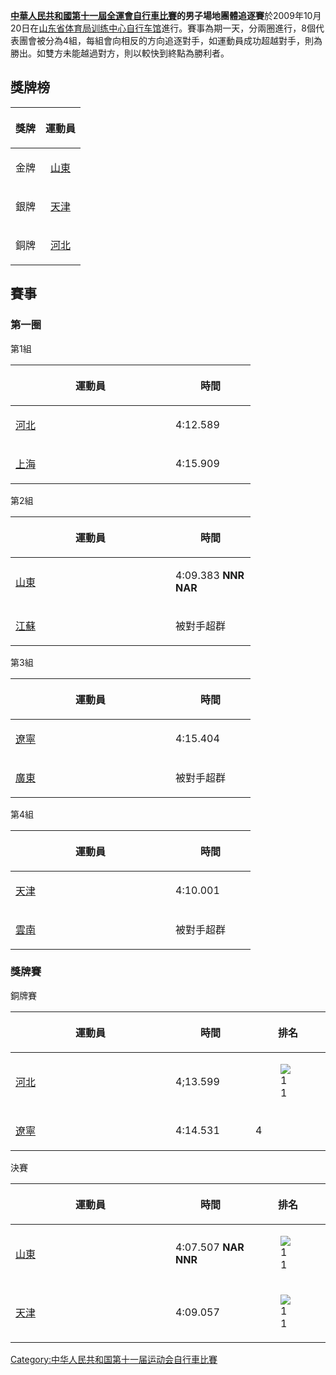 {{Orphan|time=2016-12-21T14:26:32+00:00}}

'''[[中華人民共和國第十一屆全運會|中華人民共和國第十一屆全運會]][[中華人民共和國第十一屆全運會自行車比賽|自行車比賽]]的男子場地團體追逐賽'''於2009年10月20日在[[山东省体育局训练中心自行车馆|山东省体育局训练中心自行车馆]]進行。賽事為期一天，分兩圈進行，8個代表團會被分為4組，每組會向相反的方向追逐對手，如運動員成功超越對手，則為勝出。如雙方未能越過對方，則以較快到終點為勝利者。

== 獎牌榜 ==
{| class="wikitable"
|- bgcolor="#efefef"
!align=center| 獎牌
!align=center| 運動員
|-
| bgcolor="gold" | 金牌
| [[山東|山東]]
|-
| bgcolor="silver" | 銀牌
| [[天津|天津]]
|-
| bgcolor="cc9966" | 銅牌
| [[河北|河北]]
|}

==賽事==
===第一圈===
{{col-begin}}
{{col-2}}
;第1組
{| class="wikitable" style="text-align:center;"
!style="width:15em"| 運動員
!style="width:7em"| 時間
|-
|align=left|[[河北|河北]]|| 4:12.589
|-
|align=left|[[上海|上海]]|| 4:15.909
|}
{{col-2}}
;第2組
{| class="wikitable" style="text-align:center;"
!style="width:15em"| 運動員
!style="width:7em"| 時間
|-
|align=left|[[山東|山東]]|| 4:09.383 '''NNR NAR''' 
|-
|align=left|[[江蘇|江蘇]]|| 被對手超群
|}
{{col-end}}
{{col-begin}}
{{col-2}}
;第3組
{| class="wikitable" style="text-align:center;"
!style="width:15em"| 運動員
!style="width:7em"| 時間
|-
|align=left|[[遼寧|遼寧]]|| 4:15.404
|-
|align=left|[[廣東|廣東]]|| 被對手超群
|}
{{col-2}}
;第4組
{| class="wikitable" style="text-align:center;"
!style="width:15em"| 運動員
!style="width:7em"| 時間
|-
|align=left|[[天津|天津]]|| 4:10.001
|-
|align=left|[[雲南|雲南]]|| 被對手超群
|}
{{col-end}}

=== 獎牌賽 ===
{{col-begin}}
{{col-2}}
;銅牌賽
{| class="wikitable" style="text-align:center;"
!style="width:15em"| 運動員
!style="width:7em"| 時間
! 排名
|-
|align=left|[[河北|河北]]|| 4;13.599 || [[File:bronze_medal_icon.svg|1]]
|-
|align=left|[[遼寧|遼寧]]||4:14.531  || 4 
|}
{{col-2}}
;決賽
{| class="wikitable" style="text-align:center;"
!style="width:15em"| 運動員
!style="width:7em"| 時間
! 排名
|-
|align=left|[[山東|山東]]|| 4:07.507 '''NAR NNR''' ||[[File:gold_medal_icon.svg|1]]
|-
|align=left|[[天津|天津]]|| 4:09.057 ||[[File:silver_medal_icon.svg|1]] 
|}
{{col-end}}

[[Category:中华人民共和国第十一届运动会自行車比賽|Category:中华人民共和国第十一届运动会自行車比賽]]